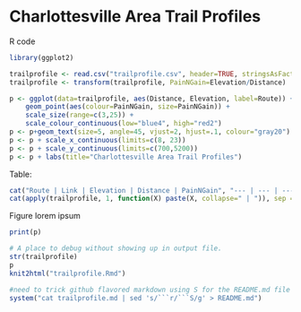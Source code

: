 # Charlottesville Area Trail Profiles

R code

```r
library(ggplot2)

trailprofile <- read.csv("trailprofile.csv", header=TRUE, stringsAsFactors=FALSE)
trailprofile <- transform(trailprofile, PainNGain=Elevation/Distance)

p <- ggplot(data=trailprofile, aes(Distance, Elevation, label=Route)) + 
    geom_point(aes(colour=PainNGain, size=PainNGain)) + 
    scale_size(range=c(3,25)) + 
    scale_colour_continuous(low="blue4", high="red2")
p <- p+geom_text(size=5, angle=45, vjust=2, hjust=.1, colour="gray20")
p <- p + scale_x_continuous(limits=c(8, 23))
p <- p + scale_y_continuous(limits=c(700,5200))
p <- p + labs(title="Charlottesville Area Trail Profiles")
```

Table: 

```r
cat("Route | Link | Elevation | Distance | PainNGain", "--- | --- | --- | --- | ---", sep="\n")
cat(apply(trailprofile, 1, function(X) paste(X, collapse=" | ")), sep = "\n")
```

Figure lorem ipsum

```r
print(p)
```

```r
# A place to debug without showing up in output file.
str(trailprofile)
p
knit2html("trailprofile.Rmd")

#need to trick github flavored markdown using S for the README.md file
system("cat trailprofile.md | sed 's/```r/```S/g' > README.md")
```
